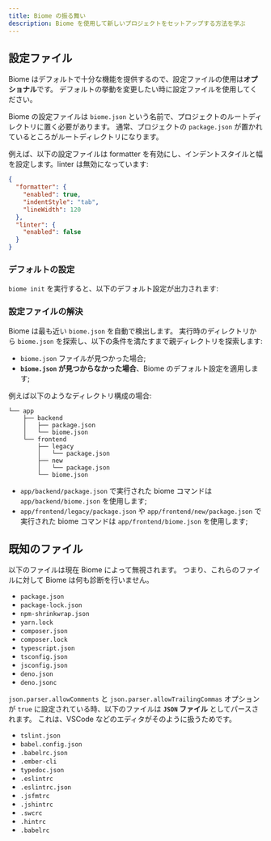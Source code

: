 ```yaml
---
title: Biome の振る舞い
description: Biome を使用して新しいプロジェクトをセットアップする方法を学ぶ
---
```



## 設定ファイル

Biome はデフォルトで十分な機能を提供するので、設定ファイルの使用は**オプショナル**です。
デフォルトの挙動を変更したい時に設定ファイルを使用してください。

Biome の設定ファイルは `biome.json` という名前で、プロジェクトのルートディレクトリに置く必要があります。
通常、プロジェクトの `package.json` が置かれているところがルートディレクトリになります。

例えば、以下の設定ファイルは formatter を有効にし、インデントスタイルと幅を設定します。linter は無効になっています:

<CodeBlockHeader filename="biome.json" />

```json
{
  "formatter": {
    "enabled": true,
    "indentStyle": "tab",
    "lineWidth": 120
  },
  "linter": {
    "enabled": false
  }
}
```

### デフォルトの設定

`biome init` を実行すると、以下のデフォルト設定が出力されます:

<DefaultConfiguration />

### 設定ファイルの解決


Biome は最も近い `biome.json` を自動で検出します。
実行時のディレクトリから `biome.json` を探索し、以下の条件を満たすまで親ディレクトリを探索します:
- `biome.json` ファイルが見つかった場合;
- **`biome.json` が見つからなかった場合**、Biome のデフォルト設定を適用します;

例えば以下のようなディレクトリ構成の場合:

```
└── app
    ├── backend
    │   ├── package.json
    │   └── biome.json
    └── frontend
        ├── legacy
        │   └── package.json
        ├── new
        │   └── package.json
        └── biome.json

```

- `app/backend/package.json` で実行された biome コマンドは `app/backend/biome.json` を使用します;
- `app/frontend/legacy/package.json` や `app/frontend/new/package.json` で実行された biome コマンドは `app/frontend/biome.json` を使用します;


## 既知のファイル

以下のファイルは現在 Biome によって無視されます。
つまり、これらのファイルに対して Biome は何も診断を行いません。

- `package.json`
- `package-lock.json`
- `npm-shrinkwrap.json`
- `yarn.lock`
- `composer.json`
- `composer.lock`
- `typescript.json`
- `tsconfig.json`
- `jsconfig.json`
- `deno.json`
- `deno.jsonc`



`json.parser.allowComments` と `json.parser.allowTrailingCommas` オプションが `true` に設定されている時、以下のファイルは **`JSON` ファイル** としてパースされます。
これは、VSCode などのエディタがそのように扱うためです。

- `tslint.json`
- `babel.config.json`
- `.babelrc.json`
- `.ember-cli`
- `typedoc.json`
- `.eslintrc`
- `.eslintrc.json`
- `.jsfmtrc`
- `.jshintrc`
- `.swcrc`
- `.hintrc`
- `.babelrc`
